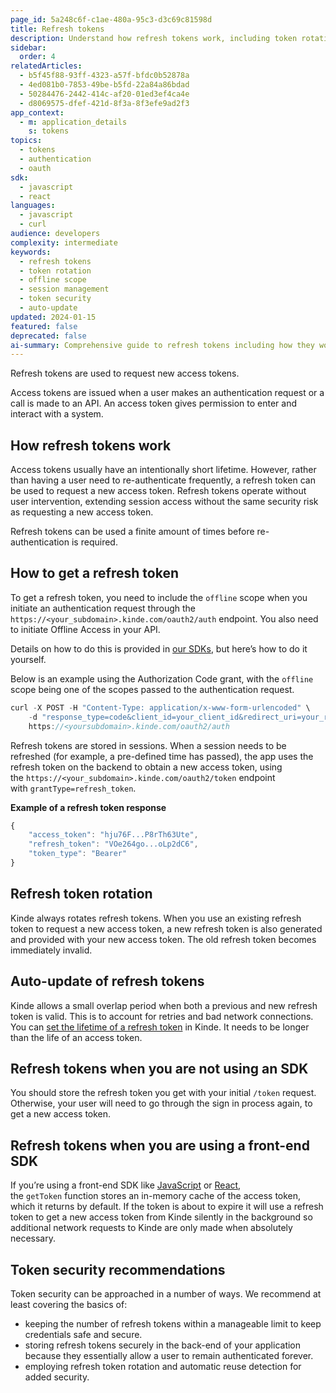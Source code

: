 ```yaml
---
page_id: 5a248c6f-c1ae-480a-95c3-d3c69c81598d
title: Refresh tokens
description: Understand how refresh tokens work, including token rotation, offline scope implementation, security best practices, and SDK integration for maintaining user sessions.
sidebar:
  order: 4
relatedArticles:
  - b5f45f88-93ff-4323-a57f-bfdc0b52878a
  - 4ed081b0-7853-49be-b5fd-22a84a86bdad
  - 50284476-2442-414c-af20-01ed3ef4ca4e
  - d8069575-dfef-421d-8f3a-8f3efe9ad2f3
app_context:
  - m: application_details
    s: tokens
topics:
  - tokens
  - authentication
  - oauth
sdk:
  - javascript
  - react
languages:
  - javascript
  - curl
audience: developers
complexity: intermediate
keywords:
  - refresh tokens
  - token rotation
  - offline scope
  - session management
  - token security
  - auto-update
updated: 2024-01-15
featured: false
deprecated: false
ai-summary: Comprehensive guide to refresh tokens including how they work, implementation with offline scope, token rotation, security best practices, and SDK integration.
---
```


Refresh tokens are used to request new access tokens.

Access tokens are issued when a user makes an authentication request or a call is made to an API. An access token gives permission to enter and interact with a system.

## How refresh tokens work

Access tokens usually have an intentionally short lifetime. However, rather than having a user need to re-authenticate frequently, a refresh token can be used to request a new access token. Refresh tokens operate without user intervention, extending session access without the same security risk as requesting a new access token.

Refresh tokens can be used a finite amount of times before re-authentication is required.

## How to get a refresh token

To get a refresh token, you need to include the `offline` scope when you initiate an authentication request through the `https://<your_subdomain>.kinde.com/oauth2/auth` endpoint. You also need to initiate Offline Access in your API.

Details on how to do this is provided in [our SDKs](/developer-tools/about/our-sdks/), but here’s how to do it yourself.

Below is an example using the Authorization Code grant, with the `offline` scope being one of the scopes passed to the authentication request.

```jsx
curl -X POST -H "Content-Type: application/x-www-form-urlencoded" \
    -d "response_type=code&client_id=your_client_id&redirect_uri=your_redirect_uri&scope=offline%20email%20openid%20profile&grant_type=authorization_code" \
    https://<yoursubdomain>.kinde.com/oauth2/auth
```

Refresh tokens are stored in sessions. When a session needs to be refreshed (for example, a pre-defined time has passed), the app uses the refresh token on the backend to obtain a new access token, using the `https://<your_subdomain>.kinde.com/oauth2/token` endpoint with `grantType=refresh_token`.

**Example of a refresh token response**

```jsx
{
	"access_token": "hju76F...P8rTh63Ute",
	"refresh_token": "VOe264go...oLp2dC6",
	"token_type": "Bearer"
}
```

## Refresh token rotation

Kinde always rotates refresh tokens. When you use an existing refresh token to request a new access token, a new refresh token is also generated and provided with your new access token. The old refresh token becomes immediately invalid.

## Auto-update of refresh tokens

Kinde allows a small overlap period when both a previous and new refresh token is valid. This is to account for retries and bad network connections. You can [set the lifetime of a refresh token](/build/tokens/configure-tokens/) in Kinde. It needs to be longer than the life of an access token.

## Refresh tokens when you are not using an SDK

You should store the refresh token you get with your initial `/token` request. Otherwise, your user will need to go through the sign in process again, to get a new access token.

## Refresh tokens when you are using a front-end SDK

If you’re using a front-end SDK like [JavaScript](/developer-tools/sdks/frontend/javascript-sdk/) or [React](/developer-tools/sdks/frontend/react-sdk/), the `getToken` function stores an in-memory cache of the access token, which it returns by default. If the token is about to expire it will use a refresh token to get a new access token from Kinde silently in the background so additional network requests to Kinde are only made when absolutely necessary.

## Token security recommendations

Token security can be approached in a number of ways. We recommend at least covering the basics of:

- keeping the number of refresh tokens within a manageable limit to keep credentials safe and secure.
- storing refresh tokens securely in the back-end of your application because they essentially allow a user to remain authenticated forever.
- employing refresh token rotation and automatic reuse detection for added security.
